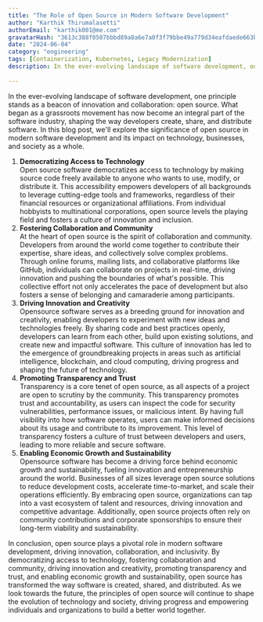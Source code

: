 ```yaml
---
title: "The Role of Open Source in Modern Software Development"
author: "Karthik Thirumalasetti"
authorEmail: "karthik001@me.com"
gravatarHash: "3613c388f0507bbbd89a8a6e7a0f3f79bbe49a779d34eafdaede663b3f2a2542"
date: "2024-06-04"
category: "engineering"
tags: [Containerization, Kubernetes, Legacy Modernization]
description: In the ever-evolving landscape of software development, one principle stands as a beacon of innovation and collaboration&#58; open source. What began as a grassroots movement has now become an integral part of the software industry, shaping the way developers create, share, and distribute software. In this blog post, we'll explore the significance of open source in modern software development and its impact on technology, businesses, and society as a whole.
 
---
```


In the ever-evolving landscape of software development, one principle stands as a beacon of innovation and collaboration: open source. What began as a grassroots movement has now become an integral part of the software industry, shaping the way developers create, share, and distribute software. In this blog post, we'll explore the significance of open source in modern software development and its impact on technology, businesses, and society as a whole.
1. **Democratizing Access to Technology** <br/>
Open source software democratizes access to technology by making source code freely available to anyone who wants to use, modify, or distribute it. This accessibility empowers developers of all backgrounds to leverage cutting-edge tools and frameworks, regardless of their financial resources or organizational affiliations. From individual hobbyists to multinational corporations, open source levels the playing field and fosters a culture of innovation and inclusion.
2. **Fostering Collaboration and Community** <br/>
At the heart of open source is the spirit of collaboration and community. Developers from around the world come together to contribute their expertise, share ideas, and collectively solve complex problems. Through online forums, mailing lists, and collaborative platforms like GitHub, individuals can collaborate on projects in real-time, driving innovation and pushing the boundaries of what's possible. This collective effort not only accelerates the pace of development but also fosters a sense of belonging and camaraderie among participants.
3. **Driving Innovation and Creativity** <br/>
Opensource software serves as a breeding ground for innovation and creativity, enabling developers to experiment with new ideas and technologies freely. By sharing code and best practices openly, developers can learn from each other, build upon existing solutions, and create new and impactful software. This culture of innovation has led to the emergence of groundbreaking projects in areas such as artificial intelligence, blockchain, and cloud computing, driving progress and shaping the future of technology.
4. **Promoting Transparency and Trust** <br/>
Transparency is a core tenet of open source, as all aspects of a project are open to scrutiny by the community. This transparency promotes trust and accountability, as users can inspect the code for security vulnerabilities, performance issues, or malicious intent. By having full visibility into how software operates, users can make informed decisions about its usage and contribute to its improvement. This level of transparency fosters a culture of trust between developers and users, leading to more reliable and secure software.
5. **Enabling Economic Growth and Sustainability** <br/>
Opensource software has become a driving force behind economic growth and sustainability, fueling innovation and entrepreneurship around the world. Businesses of all sizes leverage open source solutions to reduce development costs, accelerate time-to-market, and scale their operations efficiently. By embracing open source, organizations can tap into a vast ecosystem of talent and resources, driving innovation and competitive advantage. Additionally, open source projects often rely on community contributions and corporate sponsorships to ensure their long-term viability and sustainability.

In conclusion, open source plays a pivotal role in modern software development, driving innovation, collaboration, and inclusivity. By democratizing access to technology, fostering collaboration and community, driving innovation and creativity, promoting transparency and trust, and enabling economic growth and sustainability, open source has transformed the way software is created, shared, and distributed. As we look towards the future, the principles of open source will continue to shape the evolution of technology and society, driving progress and empowering individuals and organizations to build a better world together.
